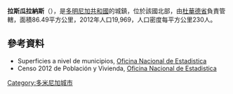 {{Coord|19|12|0|N|70|13|12|W|display=title}}

'''拉斯瓜拉納斯'''（{{lang-es|Las Guáranas}}），是[[多明尼加共和國|多明尼加共和國]]的城鎮，位於該國北部，由[[杜華德省|杜華德省]]負責管轄，面積86.49平方公里，2012年人口19,969，人口密度每平方公里230人。

==參考資料==
*Superficies a nivel de municipios, [https://web.archive.org/web/20090417021712/http://one.gob.do/index.php?option=com_content&task=view&id=63&Itemid=283 Oficina Nacional de Estadistica]
*Censo 2012 de Población y Vivienda, [http://one.gob.do/ Oficina Nacional de Estadistica]

{{DominicanRepublic-geo-stub}}
[[Category:多米尼加城市|Category:多米尼加城市]]